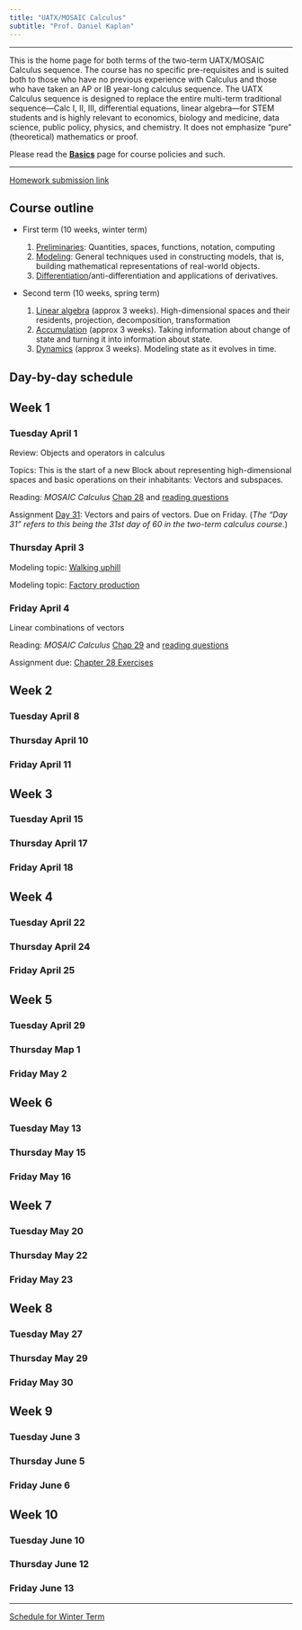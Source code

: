 ```yaml
---
title: "UATX/MOSAIC Calculus"
subtitle: "Prof. Daniel Kaplan"
---
```




------

This is the home page for both terms of the two-term UATX/MOSAIC Calculus sequence. The course has no specific pre-requisites and is suited both to those who have no previous experience with Calculus and those who have taken an AP or IB year-long calculus sequence. The UATX Calculus sequence is designed to replace the entire multi-term traditional sequence---Calc I, II, III, differential equations, linear algebra---for STEM students and is highly relevant to economics, biology and medicine, data science, public policy, physics, and chemistry. It does not emphasize "pure" (theoretical) mathematics or proof.

Please read the [**Basics**](basics.html) page for course policies and such. 

------

[Homework submission link](https://docs.google.com/forms/d/e/1FAIpQLSdvTVopfAxoEUcmXzi7CH6YoTpUzEwy2B3mtLmrgWptfIckVA/viewform?usp=dialog target="_blank")

## Course outline

* First term (10 weeks, winter term)

    1. [Preliminaries](https://www.mosaic-web.org/MOSAIC-Calculus/Textbook/preliminaries-part.html): Quantities, spaces, functions, notation, computing
    2. [Modeling](https://www.mosaic-web.org/MOSAIC-Calculus/Textbook/modeling-part.html): General techniques used in constructing models, that is, building mathematical representations of real-world objects.
    3. [Differentiation](https://www.mosaic-web.org/MOSAIC-Calculus/Textbook/differentiation-part.html)/anti-differentiation and applications of derivatives.

* Second term (10 weeks, spring term)

    1. [Linear algebra](https://www.mosaic-web.org/MOSAIC-Calculus/Textbook/linear-combinations-part.html) (approx 3 weeks). High-dimensional spaces and their residents, projection, decomposition, transformation
    2. [Accumulation](https://www.mosaic-web.org/MOSAIC-Calculus/Textbook/accumulation-part.html) (approx 3 weeks). Taking information about change of state and turning it into information about state.
    3. [Dynamics](https://www.mosaic-web.org/MOSAIC-Calculus/Textbook/dynamics-part.html) (approx 3 weeks). Modeling state as it evolves in time.
    




## Day-by-day schedule

## Week 1 {-}

### Tuesday April 1

Review: Objects and operators in calculus

Topics: This is the start of a new Block about representing high-dimensional spaces and basic operations on their inhabitants: Vectors and subspaces.

Reading: *MOSAIC Calculus* [Chap 28 ](https://www.mosaic-web.org/MOSAIC-Calculus/Textbook/Linear-combinations/28-Vectors.html) and [reading questions](https://dtkaplan.github.io/MC-Workbook/28-reading.html)

Assignment [Day 31](./assignments/Day-31/index-assignment-31.html): Vectors and pairs of vectors. Due on Friday. (*The "Day 31" refers to this being the 31st day of 60 in the two-term calculus course.*)

### Thursday April 3

Modeling topic: [Walking uphill](projects/Walking-uphill/)

Modeling topic: [Factory production](projects/Cobb-Douglas)

### Friday April 4

Linear combinations of vectors

Reading: *MOSAIC Calculus* [Chap 29 ](https://www.mosaic-web.org/MOSAIC-Calculus/Textbook/Linear-combinations/29-linear-combinations.html) and [reading questions](https://dtkaplan.github.io/MC-Workbook/29-reading.html)

Assignment due: [Chapter 28 Exercises](https://dtkaplan.github.io/MC-Workbook/28-exercises.html)



## Week 2  {-}

### Tuesday April 8



### Thursday April 10


### Friday April 11


## Week 3  {-}

### Tuesday April 15



### Thursday April 17


### Friday April 18

## Week 4  {-}

### Tuesday April 22


### Thursday April 24


### Friday April 25

## Week 5  {-}

### Tuesday April 29


### Thursday Map 1


### Friday May 2

## Week 6  {-}

### Tuesday May 13


### Thursday May 15


### Friday May 16

## Week 7 {-}

### Tuesday May 20


### Thursday May 22


### Friday May 23

## Week 8 {-}

### Tuesday May 27


### Thursday May 29


### Friday May 30

## Week 9 {-}

### Tuesday June 3


### Thursday June 5


### Friday June 6

## Week 10 {-}

### Tuesday June 10

### Thursday June 12

### Friday June 13





-------

[Schedule for Winter Term](winter-term.html)




<!-- THIS IS PAST STUFF. YOU SHOULD BE EDITING ABOVE THIS LINE -->

